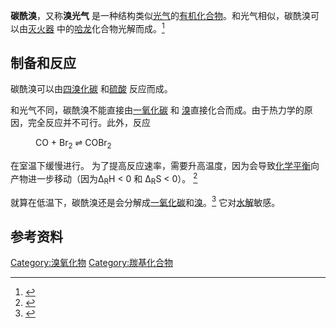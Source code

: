 {{chembox
| Watchedfields = changed
| verifiedrevid = 461301610
| Name = 
| NameEn = Carbonyl bromide
| ImageFileL1 = Bromphosgen.svg
| ImageSizeL1 = 
| ImageNameL1 = Structural formula of carbonyl bromide
| ImageFileR1 = Carbonyl-bromide-3D-balls.png
| ImageNameR1 = Ball-and-stick model of carbonyl bromide
| PIN = Carbonyl dibromide
| OtherNames = 溴光气
| Reference = <ref name="hand">
{{Citation
 | last = Lide
 | first = David R.
 | publication-date =
 | year = 1998
 | title = Handbook of Chemistry and Physics
 | edition = 87
 | volume = 
 | series =
 | location = Boca Raton, FL
 | place = 
 | publisher = CRC Press
 | id =
 | isbn = 0-8493-0594-2
 | doi =
 | oclc =
 | pages = 3-96, 4-50, 5-26
 | url = 
 | accessdate =
}}</ref>
|Section1={{Chembox Identifiers
| CASNo = 593-95-3
| CASNo_Ref = {{cascite|correct|??}}
| CASNoOther = 
| UNII_Ref = {{fdacite|correct|FDA}}
| UNII = MNU12QTS1I
| RTECS = 
| EINECS = 
| PubChem = 79057
| ChemSpiderID_Ref = {{chemspidercite|correct|chemspider}}
| ChemSpiderID = 71389
| SMILES = BrC(Br)=O
| InChI = 1/CBr2O/c2-1(3)4
| InChIKey = MOIPGXQKZSZOQX-UHFFFAOYAM
| StdInChI_Ref = {{stdinchicite|correct|chemspider}}
| StdInChI = 1S/CBr2O/c2-1(3)4
| StdInChIKey_Ref = {{stdinchicite|correct|chemspider}}
| StdInChIKey = MOIPGXQKZSZOQX-UHFFFAOYSA-N
 }}
|Section2={{Chembox Properties
| Formula = COBr<sub>2</sub>
| MolarMass = 187.818 g/mol
| Appearance = 无色液体
| Density = 2.52 g/ml 当 15 °C
| MeltingPtC = 
| BoilingPtC = 64.5
| Boiling_notes = 分解
| Solubility = 反应
| SolubleOther = 
 }}
|Section3={{Chembox Structure
| Coordination =
| CrystalStruct = 
 }}
|Section4={{Chembox Thermochemistry
| DeltaHf = -127.2 or -145.2 [[焦耳每摩尔|kJ·mol<sup>−1</sup>]] (液体) <br/> -96.2 or -114 [[焦耳每摩尔|kJ·mol<sup>−1</sup>]] (气体) 
| DeltaHc = 
| Entropy = 309.1 J·mol<sup>−1</sup>·K<sup>−1</sup> (气体)
| HeatCapacity = 61.8 J·mol<sup>−1</sup>·K<sup>−1</sup> (气体)
  }}
|Section7={{Chembox Hazards
| ExternalSDS = 
| NFPA-H = 4
| NFPA-F = 0
| NFPA-R = 1
| RPhrases = 
| SPhrases = 
| FlashPt = 
 }}
|Section8={{Chembox Related
| OtherAnions = 
| OtherCations = 
| OtherCpds = [[碳酰氟|碳酰氟]] <br/> [[光气|光气]]
 }}
}}

'''碳酰溴'''，又称'''溴光气''' 是一种结构类似[[光气|光气]]的[[有机化合物|有机化合物]]。和光气相似，碳酰溴可以由[[灭火器|灭火器]] 中的[[哈龙|哈龙]]化合物光解而成。<ref>{{cite web |url=http://www.osha.gov/doc/outreachtraining/htmlfiles/extagent.html |title=Common Fire Extinguishing Agents |author=US Occupational Safety and Health Administration |date=May 1996 |accessdate=2009-11-21 |url-status=dead |archiveurl=https://web.archive.org/web/20090912001511/http://www.osha.gov/doc/outreachtraining/htmlfiles/extagent.html |archivedate=2009-09-12 }}</ref>

==制备和反应==
碳酰溴可以由[[四溴化碳|四溴化碳]] 和[[硫酸|硫酸]] 反应而成。

和光气不同，碳酰溴不能直接由[[一氧化碳|一氧化碳]] 和 [[溴|溴]]直接化合而成。由于热力学的原因，完全反应并不可行。此外，反应

:CO + Br<sub>2</sub> ⇌ COBr<sub>2</sub>

在室温下缓慢进行。 为了提高反应速率，需要升高温度，因为会导致[[化学平衡|化学平衡]]向产物进一步移动（因为Δ<sub>R</sub>H < 0 和 Δ<sub>R</sub>S < 0）。 <ref>{{Cite book |author1=T.A. Ryan |author2=E.A. Seddon |author3=K.R. Seddon |author4=C. Ryan | title = Phosgene: And Related Carbonyl Halides |date=24 May 1996 | url = https://books.google.com/books?id=fM43Ny2eFS8C&q=carbonyl+bromide+enthalpy+of+formation&pg=PA900 | pages = 669–671 |isbn=9780080538808 | access-date = April 11, 2015}}</ref>

就算在低温下，碳酰溴还是会分解成[[一氧化碳|一氧化碳]]和[[溴|溴]]。<ref name="org">{{Citation
 | last1 = Katrizsky
 | first1 = Alan R.
 | author-link = 
 | last2 = Meth-Cohn
 | first2 = Otto
 | author2-link = 
 | last3 = Wees
 | first3 = Charles W.
 | author3-link = 
 | publication-date = 
 | year = 1995
 | title = Organic Functional Group Transformations
 | edition = 
 | volume = 6
 | series = 
 | location = 
 | place = 
 | publisher = Elsevier
 | id = 
 | isbn = 978-0-08-042704-1
 | doi = 
 | oclc = 
 | pages = 417–8
 | url = https://books.google.com/books?id=YzBveZGm0GEC&pg=PA417
 | accessdate = 2009-11-23
 | archive-date = 2016-06-14
 | archive-url = https://web.archive.org/web/20160614175212/https://books.google.com/books?id=YzBveZGm0GEC&pg=PA417
 | dead-url = no
 }}</ref> 它对[[水解|水解]]敏感。

==参考资料==
{{Reflist}}

[[Category:溴氧化物|Category:溴氧化物]]
[[Category:羰基化合物|Category:羰基化合物]]